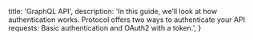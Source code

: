 
  title: 'GraphQL API',
  description:
    'In this guide, we’ll look at how authentication works. Protocol offers two ways to authenticate your API requests: Basic authentication and OAuth2 with a token.',
}

<Enums />
